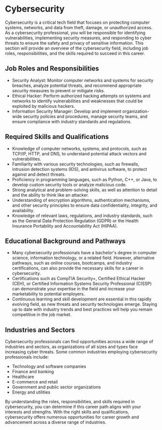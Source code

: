 # Cybersecurity

Cybersecurity is a critical tech field that focuses on protecting computer systems, networks, and data from theft, damage,
or unauthorized access. As a cybersecurity professional, you will be responsible for identifying vulnerabilities,
implementing security measures, and responding to cyber threats to ensure the safety and privacy of sensitive information.
This section will provide an overview of the cybersecurity field, including job roles, responsibilities, and the skills
required to succeed in this career.

## Job Roles and Responsibilities

- Security Analyst: Monitor computer networks and systems for security breaches, analyze potential threats, and recommend
  appropriate security measures to prevent or mitigate risks.
- Ethical Hacker: Perform authorized hacking attempts on systems and networks to identify vulnerabilities and weaknesses
  that could be exploited by malicious hackers.
- Information Security Manager: Develop and implement organization-wide security policies and procedures, manage security
  teams, and ensure compliance with industry standards and regulations.

## Required Skills and Qualifications

- Knowledge of computer networks, systems, and protocols, such as TCP/IP, HTTP, and DNS, to understand potential attack
  vectors and vulnerabilities.
- Familiarity with various security technologies, such as firewalls, intrusion detection systems (IDS), and antivirus
  software, to protect against and detect threats.
- Proficiency in programming languages, such as Python, C++, or Java, to develop custom security tools or analyze malicious
  code.
- Strong analytical and problem-solving skills, as well as attention to detail and the ability to think like an attacker.
- Understanding of encryption algorithms, authentication mechanisms, and other security principles to ensure data
  confidentiality, integrity, and availability.
- Knowledge of relevant laws, regulations, and industry standards, such as the General Data Protection Regulation (GDPR)
  or the Health Insurance Portability and Accountability Act (HIPAA).

## Educational Background and Pathways

- Many cybersecurity professionals have a bachelor's degree in computer science, information technology, or a related field.
  However, alternative pathways, such as online courses, bootcamps, and industry certifications, can also provide the necessary
  skills for a career in cybersecurity.
- Certifications such as CompTIA Security+, Certified Ethical Hacker (CEH), or Certified Information Systems Security
  Professional (CISSP) can demonstrate your expertise in the field and increase your marketability to potential employers.
- Continuous learning and skill development are essential in this rapidly evolving field, as new threats and security
  technologies emerge. Staying up to date with industry trends and best practices will help you remain competitive in the job market.

## Industries and Sectors

Cybersecurity professionals can find opportunities across a wide range of industries and sectors, as organizations of all
sizes and types face increasing cyber threats. Some common industries employing cybersecurity professionals include:

- Technology and software companies
- Finance and banking
- Healthcare
- E-commerce and retail
- Government and public sector organizations
- Energy and utilities

By understanding the roles, responsibilities, and skills required in cybersecurity, you can determine if this career path
aligns with your interests and strengths. With the right skills and qualifications, cybersecurity offers numerous
opportunities for career growth and advancement across a diverse range of industries.
